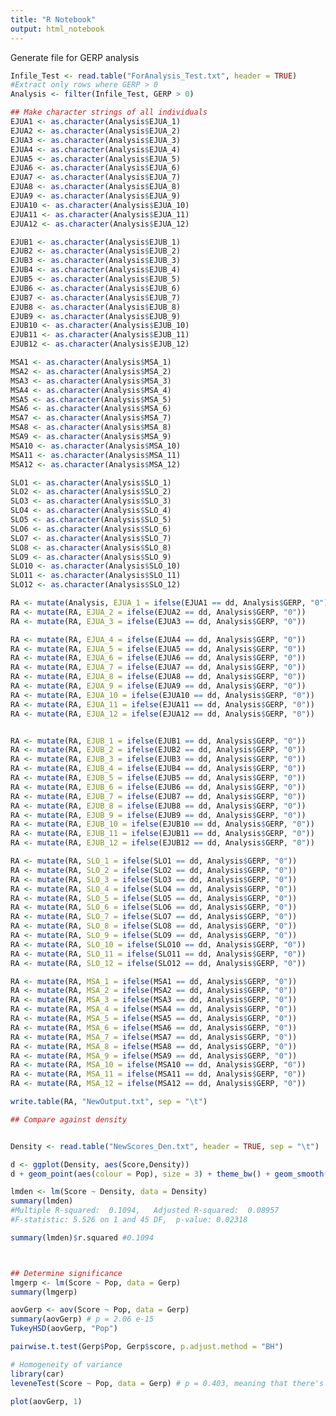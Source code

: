 ```yaml
---
title: "R Notebook"
output: html_notebook
---
```


Generate file for GERP analysis

```r
Infile_Test <- read.table("ForAnalysis_Test.txt", header = TRUE)
#Extract only rows where GERP > 0 
Analysis <- filter(Infile_Test, GERP > 0)

## Make character strings of all individuals
EJUA1 <- as.character(Analysis$EJUA_1)
EJUA2 <- as.character(Analysis$EJUA_2)
EJUA3 <- as.character(Analysis$EJUA_3)
EJUA4 <- as.character(Analysis$EJUA_4)
EJUA5 <- as.character(Analysis$EJUA_5)
EJUA6 <- as.character(Analysis$EJUA_6)
EJUA7 <- as.character(Analysis$EJUA_7)
EJUA8 <- as.character(Analysis$EJUA_8)
EJUA9 <- as.character(Analysis$EJUA_9)
EJUA10 <- as.character(Analysis$EJUA_10)
EJUA11 <- as.character(Analysis$EJUA_11)
EJUA12 <- as.character(Analysis$EJUA_12)

EJUB1 <- as.character(Analysis$EJUB_1)
EJUB2 <- as.character(Analysis$EJUB_2)
EJUB3 <- as.character(Analysis$EJUB_3)
EJUB4 <- as.character(Analysis$EJUB_4)
EJUB5 <- as.character(Analysis$EJUB_5)
EJUB6 <- as.character(Analysis$EJUB_6)
EJUB7 <- as.character(Analysis$EJUB_7)
EJUB8 <- as.character(Analysis$EJUB_8)
EJUB9 <- as.character(Analysis$EJUB_9)
EJUB10 <- as.character(Analysis$EJUB_10)
EJUB11 <- as.character(Analysis$EJUB_11)
EJUB12 <- as.character(Analysis$EJUB_12)

MSA1 <- as.character(Analysis$MSA_1)
MSA2 <- as.character(Analysis$MSA_2)
MSA3 <- as.character(Analysis$MSA_3)
MSA4 <- as.character(Analysis$MSA_4)
MSA5 <- as.character(Analysis$MSA_5)
MSA6 <- as.character(Analysis$MSA_6)
MSA7 <- as.character(Analysis$MSA_7)
MSA8 <- as.character(Analysis$MSA_8)
MSA9 <- as.character(Analysis$MSA_9)
MSA10 <- as.character(Analysis$MSA_10)
MSA11 <- as.character(Analysis$MSA_11)
MSA12 <- as.character(Analysis$MSA_12)

SLO1 <- as.character(Analysis$SLO_1)
SLO2 <- as.character(Analysis$SLO_2)
SLO3 <- as.character(Analysis$SLO_3)
SLO4 <- as.character(Analysis$SLO_4)
SLO5 <- as.character(Analysis$SLO_5)
SLO6 <- as.character(Analysis$SLO_6)
SLO7 <- as.character(Analysis$SLO_7)
SLO8 <- as.character(Analysis$SLO_8)
SLO9 <- as.character(Analysis$SLO_9)
SLO10 <- as.character(Analysis$SLO_10)
SLO11 <- as.character(Analysis$SLO_11)
SLO12 <- as.character(Analysis$SLO_12)

RA <- mutate(Analysis, EJUA_1 = ifelse(EJUA1 == dd, Analysis$GERP, "0"))
RA <- mutate(RA, EJUA_2 = ifelse(EJUA2 == dd, Analysis$GERP, "0"))
RA <- mutate(RA, EJUA_3 = ifelse(EJUA3 == dd, Analysis$GERP, "0"))

RA <- mutate(RA, EJUA_4 = ifelse(EJUA4 == dd, Analysis$GERP, "0"))
RA <- mutate(RA, EJUA_5 = ifelse(EJUA5 == dd, Analysis$GERP, "0"))
RA <- mutate(RA, EJUA_6 = ifelse(EJUA6 == dd, Analysis$GERP, "0"))
RA <- mutate(RA, EJUA_7 = ifelse(EJUA7 == dd, Analysis$GERP, "0"))
RA <- mutate(RA, EJUA_8 = ifelse(EJUA8 == dd, Analysis$GERP, "0"))
RA <- mutate(RA, EJUA_9 = ifelse(EJUA9 == dd, Analysis$GERP, "0"))
RA <- mutate(RA, EJUA_10 = ifelse(EJUA10 == dd, Analysis$GERP, "0"))
RA <- mutate(RA, EJUA_11 = ifelse(EJUA11 == dd, Analysis$GERP, "0"))
RA <- mutate(RA, EJUA_12 = ifelse(EJUA12 == dd, Analysis$GERP, "0"))


RA <- mutate(RA, EJUB_1 = ifelse(EJUB1 == dd, Analysis$GERP, "0"))
RA <- mutate(RA, EJUB_2 = ifelse(EJUB2 == dd, Analysis$GERP, "0"))
RA <- mutate(RA, EJUB_3 = ifelse(EJUB3 == dd, Analysis$GERP, "0"))
RA <- mutate(RA, EJUB_4 = ifelse(EJUB4 == dd, Analysis$GERP, "0"))
RA <- mutate(RA, EJUB_5 = ifelse(EJUB5 == dd, Analysis$GERP, "0"))
RA <- mutate(RA, EJUB_6 = ifelse(EJUB6 == dd, Analysis$GERP, "0"))
RA <- mutate(RA, EJUB_7 = ifelse(EJUB7 == dd, Analysis$GERP, "0"))
RA <- mutate(RA, EJUB_8 = ifelse(EJUB8 == dd, Analysis$GERP, "0"))
RA <- mutate(RA, EJUB_9 = ifelse(EJUB9 == dd, Analysis$GERP, "0"))
RA <- mutate(RA, EJUB_10 = ifelse(EJUB10 == dd, Analysis$GERP, "0"))
RA <- mutate(RA, EJUB_11 = ifelse(EJUB11 == dd, Analysis$GERP, "0"))
RA <- mutate(RA, EJUB_12 = ifelse(EJUB12 == dd, Analysis$GERP, "0"))

RA <- mutate(RA, SLO_1 = ifelse(SLO1 == dd, Analysis$GERP, "0"))
RA <- mutate(RA, SLO_2 = ifelse(SLO2 == dd, Analysis$GERP, "0"))
RA <- mutate(RA, SLO_3 = ifelse(SLO3 == dd, Analysis$GERP, "0"))
RA <- mutate(RA, SLO_4 = ifelse(SLO4 == dd, Analysis$GERP, "0"))
RA <- mutate(RA, SLO_5 = ifelse(SLO5 == dd, Analysis$GERP, "0"))
RA <- mutate(RA, SLO_6 = ifelse(SLO6 == dd, Analysis$GERP, "0"))
RA <- mutate(RA, SLO_7 = ifelse(SLO7 == dd, Analysis$GERP, "0"))
RA <- mutate(RA, SLO_8 = ifelse(SLO8 == dd, Analysis$GERP, "0"))
RA <- mutate(RA, SLO_9 = ifelse(SLO9 == dd, Analysis$GERP, "0"))
RA <- mutate(RA, SLO_10 = ifelse(SLO10 == dd, Analysis$GERP, "0"))
RA <- mutate(RA, SLO_11 = ifelse(SLO11 == dd, Analysis$GERP, "0"))
RA <- mutate(RA, SLO_12 = ifelse(SLO12 == dd, Analysis$GERP, "0"))

RA <- mutate(RA, MSA_1 = ifelse(MSA1 == dd, Analysis$GERP, "0"))
RA <- mutate(RA, MSA_2 = ifelse(MSA2 == dd, Analysis$GERP, "0"))
RA <- mutate(RA, MSA_3 = ifelse(MSA3 == dd, Analysis$GERP, "0"))
RA <- mutate(RA, MSA_4 = ifelse(MSA4 == dd, Analysis$GERP, "0"))
RA <- mutate(RA, MSA_5 = ifelse(MSA5 == dd, Analysis$GERP, "0"))
RA <- mutate(RA, MSA_6 = ifelse(MSA6 == dd, Analysis$GERP, "0"))
RA <- mutate(RA, MSA_7 = ifelse(MSA7 == dd, Analysis$GERP, "0"))
RA <- mutate(RA, MSA_8 = ifelse(MSA8 == dd, Analysis$GERP, "0"))
RA <- mutate(RA, MSA_9 = ifelse(MSA9 == dd, Analysis$GERP, "0"))
RA <- mutate(RA, MSA_10 = ifelse(MSA10 == dd, Analysis$GERP, "0"))
RA <- mutate(RA, MSA_11 = ifelse(MSA11 == dd, Analysis$GERP, "0"))
RA <- mutate(RA, MSA_12 = ifelse(MSA12 == dd, Analysis$GERP, "0"))

write.table(RA, "NewOutput.txt", sep = "\t")

## Compare against density


Density <- read.table("NewScores_Den.txt", header = TRUE, sep = "\t")

d <- ggplot(Density, aes(Score,Density))
d + geom_point(aes(colour = Pop), size = 3) + theme_bw() + geom_smooth(method='lm', se= FALSE) + labs(x = "GERP Score", y = "Population Density", title = "Relationship between original population density and genetic load")

lmden <- lm(Score ~ Density, data = Density)
summary(lmden)
#Multiple R-squared:  0.1094,	Adjusted R-squared:  0.08957 
#F-statistic: 5.526 on 1 and 45 DF,  p-value: 0.02318

summary(lmden)$r.squared #0.1094



## Determine significance
lmgerp <- lm(Score ~ Pop, data = Gerp)
summary(lmgerp)

aovGerp <- aov(Score ~ Pop, data = Gerp)
summary(aovGerp) # p = 2.06 e-15
TukeyHSD(aovGerp, "Pop")

pairwise.t.test(Gerp$Pop, Gerp$score, p.adjust.method = "BH")

# Homogeneity of variance
library(car)
leveneTest(Score ~ Pop, data = Gerp) # p = 0.403, meaning that there's no significant distribution

plot(aovGerp, 1)



```



